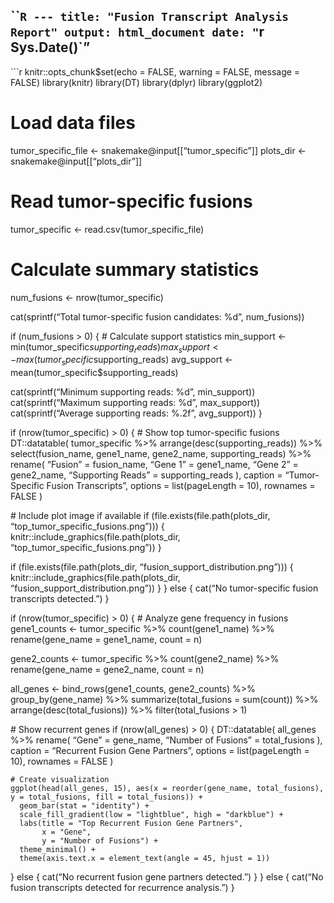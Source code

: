 ```R
---
title: "Fusion Transcript Analysis Report"
output: html_document
date: "`r Sys.Date()`"
---

```r
knitr::opts_chunk$set(echo = FALSE, warning = FALSE, message = FALSE)
library(knitr)
library(DT)
library(dplyr)
library(ggplot2)


# Load data files
tumor_specific_file <- snakemake@input[["tumor_specific"]]
plots_dir <- snakemake@input[["plots_dir"]]

# Read tumor-specific fusions
tumor_specific <- read.csv(tumor_specific_file)

# Calculate summary statistics
num_fusions <- nrow(tumor_specific)

cat(sprintf("Total tumor-specific fusion candidates: %d\n", num_fusions))

if (num_fusions > 0) {
  # Calculate support statistics
  min_support <- min(tumor_specific$supporting_reads)
  max_support <- max(tumor_specific$supporting_reads)
  avg_support <- mean(tumor_specific$supporting_reads)
  
  cat(sprintf("Minimum supporting reads: %d\n", min_support))
  cat(sprintf("Maximum supporting reads: %d\n", max_support))
  cat(sprintf("Average supporting reads: %.2f\n", avg_support))
}

if (nrow(tumor_specific) > 0) {
  # Show top tumor-specific fusions
  DT::datatable(
    tumor_specific %>% 
      arrange(desc(supporting_reads)) %>%
      select(fusion_name, gene1_name, gene2_name, supporting_reads) %>%
      rename(
        "Fusion" = fusion_name,
        "Gene 1" = gene1_name,
        "Gene 2" = gene2_name,
        "Supporting Reads" = supporting_reads
      ),
    caption = "Tumor-Specific Fusion Transcripts",
    options = list(pageLength = 10),
    rownames = FALSE
  )
  
  # Include plot image if available
  if (file.exists(file.path(plots_dir, "top_tumor_specific_fusions.png"))) {
    knitr::include_graphics(file.path(plots_dir, "top_tumor_specific_fusions.png"))
  }
  
  if (file.exists(file.path(plots_dir, "fusion_support_distribution.png"))) {
    knitr::include_graphics(file.path(plots_dir, "fusion_support_distribution.png"))
  }
} else {
  cat("No tumor-specific fusion transcripts detected.")
}

if (nrow(tumor_specific) > 0) {
  # Analyze gene frequency in fusions
  gene1_counts <- tumor_specific %>%
    count(gene1_name) %>%
    rename(gene_name = gene1_name, count = n)
  
  gene2_counts <- tumor_specific %>%
    count(gene2_name) %>%
    rename(gene_name = gene2_name, count = n)
  
  all_genes <- bind_rows(gene1_counts, gene2_counts) %>%
    group_by(gene_name) %>%
    summarize(total_fusions = sum(count)) %>%
    arrange(desc(total_fusions)) %>%
    filter(total_fusions > 1)
  
  # Show recurrent genes
  if (nrow(all_genes) > 0) {
    DT::datatable(
      all_genes %>%
        rename(
          "Gene" = gene_name,
          "Number of Fusions" = total_fusions
        ),
      caption = "Recurrent Fusion Gene Partners",
      options = list(pageLength = 10),
      rownames = FALSE
    )
    
    # Create visualization
    ggplot(head(all_genes, 15), aes(x = reorder(gene_name, total_fusions), y = total_fusions, fill = total_fusions)) +
      geom_bar(stat = "identity") +
      scale_fill_gradient(low = "lightblue", high = "darkblue") +
      labs(title = "Top Recurrent Fusion Gene Partners", 
           x = "Gene", 
           y = "Number of Fusions") +
      theme_minimal() +
      theme(axis.text.x = element_text(angle = 45, hjust = 1))
  } else {
    cat("No recurrent fusion gene partners detected.")
  }
} else {
  cat("No fusion transcripts detected for recurrence analysis.")
}









